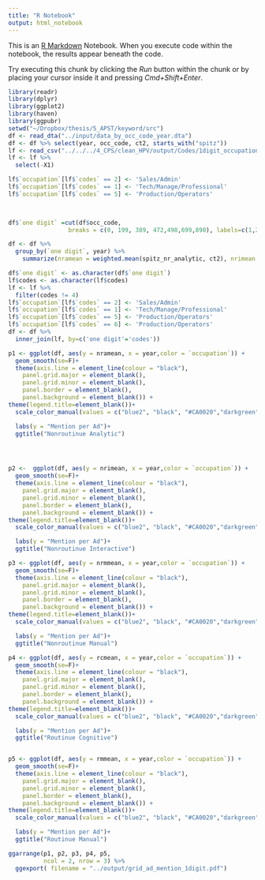 ```yaml
---
title: "R Notebook"
output: html_notebook
---
```


This is an [R Markdown](http://rmarkdown.rstudio.com) Notebook. When you execute code within the notebook, the results appear beneath the code. 

Try executing this chunk by clicking the *Run* button within the chunk or by placing your cursor inside it and pressing *Cmd+Shift+Enter*. 

```r
library(readr)
library(dplyr)
library(ggplot2)
library(haven)
library(ggpubr)
setwd("~/Dropbox/thesis/5_APST/keyword/src") 
df <- read_dta("../input/data_by_occ_code_year.dta")
df <- df %>% select(year, occ_code, ct2, starts_with("spitz"))
lf <- read_csv("../../../4_CPS/clean_HPV/output/Codes/1digit_occupations.csv")
lf <- lf %>%
  select(-X1)

lf$`occupation`[lf$`codes` == 2] <- 'Sales/Admin'
lf$`occupation`[lf$`codes` == 1] <- 'Tech/Manage/Professional'
lf$`occupation`[lf$`codes` == 5] <- 'Production/Operators'


  
df$`one digit` =cut(df$occ_code,
                 breaks = c(0, 199, 389, 472,498,699,890), labels=c(1,2,3,4,5,6))

df <- df %>%
  group_by(`one digit`, year) %>%
    summarize(nramean = weighted.mean(spitz_nr_analytic, ct2), nrimean = weighted.mean(spitz_nr_inter, ct2), rcmean = weighted.mean(spitz_r_cognitive, ct2), nrmmean = weighted.mean(spitz_nr_manual, ct2), rmmean = weighted.mean(spitz_r_manual, ct2))

df$`one digit` <- as.character(df$`one digit`)
lf$codes <- as.character(lf$codes)
lf <- lf %>%
  filter(codes != 4)
lf$`occupation`[lf$`codes` == 2] <- 'Sales/Admin'
lf$`occupation`[lf$`codes` == 1] <- 'Tech/Manage/Professional'
lf$`occupation`[lf$`codes` == 5] <- 'Production/Operators'
lf$`occupation`[lf$`codes` == 6] <- 'Production/Operators'
df <- df %>%
  inner_join(lf, by=c('one digit'='codes'))
```



```r

p1 <- ggplot(df, aes(y = nramean, x = year,color = `occupation`)) + 
  geom_smooth(se=F)+
  theme(axis.line = element_line(colour = "black"),
    panel.grid.major = element_blank(),
    panel.grid.minor = element_blank(),
    panel.border = element_blank(),
    panel.background = element_blank()) +
theme(legend.title=element_blank())+
  scale_color_manual(values = c("blue2", "black", "#CA0020","darkgreen"))+

  labs(y = "Mention per Ad")+
  ggtitle("Nonroutinue Analytic")




p2 <-  ggplot(df, aes(y = nrimean, x = year,color = `occupation`)) + 
  geom_smooth(se=F)+
  theme(axis.line = element_line(colour = "black"),
    panel.grid.major = element_blank(),
    panel.grid.minor = element_blank(),
    panel.border = element_blank(),
    panel.background = element_blank()) +
theme(legend.title=element_blank())+
  scale_color_manual(values = c("blue2", "black", "#CA0020","darkgreen"))+

  labs(y = "Mention per Ad")+
  ggtitle("Nonroutinue Interactive")

p3 <- ggplot(df, aes(y = nrmmean, x = year,color = `occupation`)) + 
  geom_smooth(se=F)+
  theme(axis.line = element_line(colour = "black"),
    panel.grid.major = element_blank(),
    panel.grid.minor = element_blank(),
    panel.border = element_blank(),
    panel.background = element_blank()) +
theme(legend.title=element_blank())+
  scale_color_manual(values = c("blue2", "black", "#CA0020","darkgreen"))+

  labs(y = "Mention per Ad")+
  ggtitle("Nonroutinue Manual")

p4 <- ggplot(df, aes(y = rcmean, x = year,color = `occupation`)) + 
  geom_smooth(se=F)+
  theme(axis.line = element_line(colour = "black"),
    panel.grid.major = element_blank(),
    panel.grid.minor = element_blank(),
    panel.border = element_blank(),
    panel.background = element_blank()) +
theme(legend.title=element_blank())+
  scale_color_manual(values = c("blue2", "black", "#CA0020","darkgreen"))+

  labs(y = "Mention per Ad")+
  ggtitle("Routinue Cognitive")


p5 <- ggplot(df, aes(y = rmmean, x = year,color = `occupation`)) + 
  geom_smooth(se=F)+
  theme(axis.line = element_line(colour = "black"),
    panel.grid.major = element_blank(),
    panel.grid.minor = element_blank(),
    panel.border = element_blank(),
    panel.background = element_blank()) +
theme(legend.title=element_blank())+
  scale_color_manual(values = c("blue2", "black", "#CA0020","darkgreen"))+

  labs(y = "Mention per Ad")+
  ggtitle("Routinue Manual")

ggarrange(p1, p2, p3, p4, p5, 
          ncol = 2, nrow = 3) %>%
  ggexport( filename = "../output/grid_ad_mention_1digit.pdf")
```




















